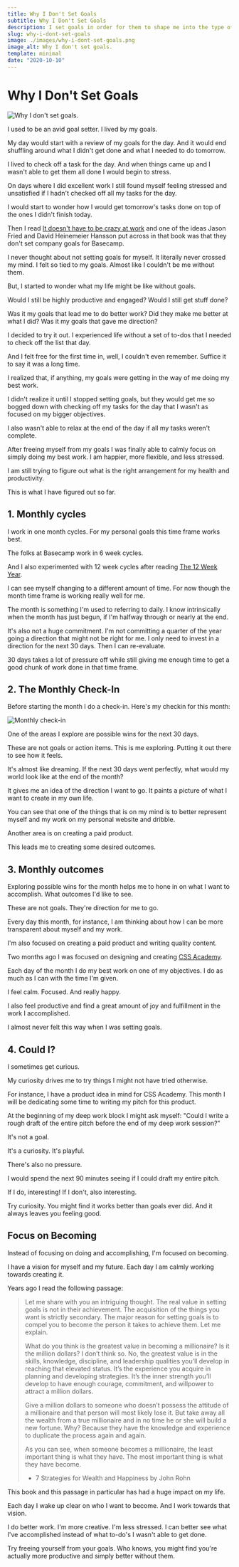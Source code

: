 ```yaml
---
title: Why I Don't Set Goals
subtitle: Why I Don't Set Goals
description: I set goals in order for them to shape me into the type of person I want to become.
slug: why-i-dont-set-goals
image: ./images/why-i-dont-set-goals.png
image_alt: Why I don't set goals.
template: minimal
date: "2020-10-10"
---
```


# Why I Don't Set Goals

![Why I don't set goals.](./images/why-i-dont-set-goals.png)

I used to be an avid goal setter. I lived by my goals.

My day would start with a review of my goals for the day. And it would end shuffling around what I didn't get done and what I needed to do tomorrow.

I lived to check off a task for the day. And when things came up and I wasn't able to get them all done I would begin to stress.

On days where I did excellent work I still found myself feeling stressed and unsatisfied if I hadn't checked off all my tasks for the day.

I would start to wonder how I would get tomorrow's tasks done on top of the ones I didn't finish today.

Then I read [It doesn't have to be crazy at work](https://basecamp.com/books/calm) and one of the ideas Jason Fried and David Heinemeier Hansson put across in that book was that they don't set company goals for Basecamp.

I never thought about not setting goals for myself. It literally never crossed my mind. I felt so tied to my goals. Almost like I couldn't be me without them.

But, I started to wonder what my life might be like without goals.

Would I still be highly productive and engaged? Would I still get stuff done?

Was it my goals that lead me to do better work? Did they make me better at what I did? Was it my goals that gave me direction?

I decided to try it out. I experienced life without a set of to-dos that I needed to check off the list that day.

And I felt free for the first time in, well, I couldn't even remember. Suffice it to say it was a long time.

I realized that, if anything, my goals were getting in the way of me doing my best work.

I didn't realize it until I stopped setting goals, but they would get me so bogged down with checking off my tasks for the day that I wasn't as focused on my bigger objectives.

I also wasn't able to relax at the end of the day if all my tasks weren't complete.

After freeing myself from my goals I was finally able to calmly focus on simply doing my best work. I am happier, more flexible, and less stressed.

I am still trying to figure out what is the right arrangement for my health and productivity.

This is what I have figured out so far.

## 1. Monthly cycles

I work in one month cycles. For my personal goals this time frame works best.

The folks at Basecamp work in 6 week cycles.

And I also experimented with 12 week cycles after reading [The 12 Week Year](https://www.amazon.com/The-12-Week-Year-audiobook/dp/B00KN00GDI).

I can see myself changing to a different amount of time. For now though the month time frame is working really well for me.

The month is something I'm used to referring to daily. I know intrinsically when the month has just begun, if I'm halfway through or nearly at the end.

It's also not a huge commitment. I'm not committing a quarter of the year going a direction that might not be right for me. I only need to invest in a direction for the next 30 days. Then I can re-evaluate.

30 days takes a lot of pressure off while still giving me enough time to get a good chunk of work done in that time frame.

## 2. The Monthly Check-In

Before starting the month I do a check-in. Here's my checkin for this month:

![Monthly check-in](./images/monthly-check-in-2.png)

One of the areas I explore are possible wins for the next 30 days.

These are not goals or action items. This is me exploring. Putting it out there to see how it feels.

It's almost like dreaming. If the next 30 days went perfectly, what would my world look like at the end of the month?

It gives me an idea of the direction I want to go. It paints a picture of what I want to create in my own life.

You can see that one of the things that is on my mind is to better represent myself and my work on my personal website and dribble.

Another area is on creating a paid product.

This leads me to creating some desired outcomes.

## 3. Monthly outcomes

Exploring possible wins for the month helps me to hone in on what I want to accomplish. What outcomes I'd like to see.

These are not goals. They're direction for me to go.

Every day this month, for instance, I am thinking about how I can be more transparent about myself and my work.

I'm also focused on creating a paid product and writing quality content.

Two months ago I was focused on designing and creating [CSS Academy](https://www.cssacademy.com/).

Each day of the month I do my best work on one of my objectives. I do as much as I can with the time I'm given.

I feel calm. Focused. And really happy.

I also feel productive and find a great amount of joy and fulfillment in the work I accomplished.

I almost never felt this way when I was setting goals.

## 4. Could I? 

I sometimes get curious. 

My curiosity drives me to try things I might not have tried otherwise. 

For instance, I have a product idea in mind for CSS Academy. This month I will be dedicating some time to writing my pitch for this product. 

At the beginning of my deep work block I might ask myself: "Could I write a rough draft of the entire pitch before the end of my deep work session?"

It's not a goal. 

It's a curiosity. It's playful. 

There's also no pressure. 

I would spend the next 90 minutes seeing if I could draft my entire pitch. 

If I do, interesting! If I don't, also interesting. 

Try curiosity. You might find it works better than goals ever did. And it always leaves you feeling good. 

## Focus on Becoming

Instead of focusing on doing and accomplishing, I'm focused on becoming.

I have a vision for myself and my future. Each day I am calmly working towards creating it.

Years ago I read the following passage:

> Let me share with you an intriguing thought. The real value in setting goals is not in their achievement. The acquisition of the things you want is strictly secondary. The major reason for setting goals is to compel you to become the person it takes to achieve them. Let me explain.
>
> What do you think is the greatest value in becoming a millionaire? Is it the million dollars? I don’t think so. No, the greatest value is in the skills, knowledge, discipline, and leadership qualities you’ll develop in reaching that elevated status. It’s the experience you acquire in planning and developing strategies. It’s the inner strength you’ll develop to have enough courage, commitment, and willpower to attract a million dollars.
>
> Give a million dollars to someone who doesn’t possess the attitude of a millionaire and that person will most likely lose it. But take away all the wealth from a true millionaire and in no time he or she will build a new fortune. Why? Because they have the knowledge and experience to duplicate the process again and again.
>
> As you can see, when someone becomes a millionaire, the least important thing is what they have. The most important thing is what they have become.
>
> - 7 Strategies for Wealth and Happiness by John Rohn

This book and this passage in particular has had a huge impact on my life.

Each day I wake up clear on who I want to become. And I work towards that vision.

I do better work. I'm more creative. I'm less stressed. I can better see what I've accomplished instead of what to-do's I wasn't able to get done. 

Try freeing yourself from your goals. Who knows, you might find you're actually more productive and simply better without them. 